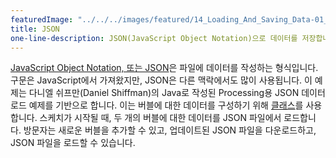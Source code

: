 ```yaml
---
featuredImage: "../../../images/featured/14_Loading_And_Saving_Data-01_JSON-thumbnail.png"
title: JSON
one-line-description: JSON(JavaScript Object Notation)으로 데이터를 저장합니다.
---
```


<a href="https://developer.mozilla.org/en-US/docs/Learn/JavaScript/Objects/JSON" target="_blank">JavaScript Object Notation, 또는 JSON</a>은 
파일에 데이터를 작성하는 형식입니다.
구문은 JavaScript에서 가져왔지만, JSON은 다른 맥락에서도 많이 사용됩니다. 
이 예제는 다니엘 쉬프만(Daniel Shiffman)의 Java로 작성된 Processing용 JSON 데이터 로드 예제를 기반으로 합니다. 
이는 버블에 대한 데이터를 구성하기 위해 
<a href="https://p5js.org/reference/#/p5/class" target="_blank">클래스</a>를 사용합니다.
스케치가 시작될 때, 두 개의 버블에 대한 데이터를 JSON 파일에서 로드합니다. 
방문자는 새로운 버블을 추가할 수 있고, 업데이트된 JSON 파일을 다운로드하고, JSON 파일을 로드할 수 있습니다.